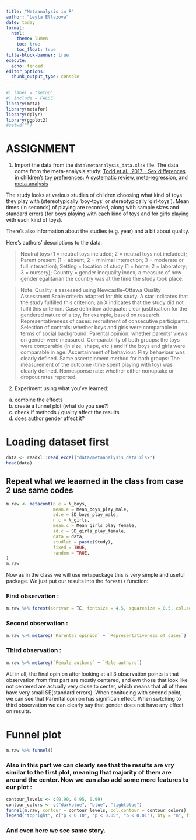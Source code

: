 ```yaml
---
title: "Metaanalysis in R"
author: "Leyla Ellazova"
date: today
format:  
  html:
    theme: lumen
    toc: true
    toc_float: true
title-block-banner: true
execute:
  echo: fenced
editor_options:
  chunk_output_type: console
---
```


```r
#| label = "setup",
#| include = FALSE
library(meta)
library(metafor)
library(dplyr)
library(ggplot2)
#setwd("")
```

# ASSIGNMENT 

1) Import the data from the `data\metaanalysis_data.xlsx` file. The data come from the meta-analysis study: [Todd et al., 2017 - Sex differences in children's toy preferences: A systematic review, meta‐regression, and meta‐analysis](https://onlinelibrary.wiley.com/doi/full/10.1002/icd.2064)

The study looks at various studies of children choosing what kind of toys they play with (stereotypically 'boy-toys' or stereotypically 'girl-toys'). Mean times (in seconds) of playing are recorded, along with sample sizes and standard errors (for boys playing with each kind of toys and for girls playing with each kind of toys).

There's also information about the studies (e.g. year) and a bit about quality.

Here's authors' descriptions to the data:

> Neutral toys (1 = neutral toys included; 2 = neutral toys not included); Parent present (1 = absent; 2 = minimal interaction; 3 = moderate or full interaction); Setting = location of study (1 = home; 2 = laboratory; 3 = nursery); Country = gender inequality index, a measure of how gender egalitarian the country was at the time the study took place.

> Note. Quality is assessed using Newcastle–Ottawa Quality Assessment Scale criteria adapted for this study. A star indicates that the study fulfilled this criterion; an X indicates that the
study did not fulfil this criterion. 
Case definition adequate: clear justification for the gendered nature of a toy, for example, based on research. 
Representativeness of cases: recruitment of consecutive participants. 
Selection of controls: whether boys and girls were comparable in terms of social background.
Parental opinion: whether parents' views on gender were measured.
Comparability of both groups: the toys were comparable (in size, shape, etc.) and if the boys and girls were comparable in age. 
Ascertainment of behaviour: Play behaviour was clearly defined. 
Same ascertainment method for both groups: The measurement of the outcome (time spent playing with toy) was clearly defined. 
Nonresponse rate: whether either nonuptake or dropout rates reported.

2) Experiment using what you've learned:

a) combine the effects
b) create a funnel plot (what do you see?)
c) check if methods / quality affect the results
d) does author gender affect it?

# Loading dataset first 

```r
data <- readxl::read_excel("data/metaanalysis_data.xlsx")
head(data)
```

## Repeat what we leaarned in the class from case 2 use same codes

```r
m.raw <- metacont(n.e = N_boys,
                  mean.e = Mean_boys_play_male,
                  sd.e = SD_boys_play_male,
                  n.c = N_girls,
                  mean.c = Mean_girls_play_female,
                  sd.c = SD_girls_play_female,
                  data = data,
                  studlab = paste(Study),
                  fixed = TRUE,
                  random = TRUE,
)
m.raw
```

Now as in the class we will use `meta`package this is very simple and useful package. We just put our results into the `forest()` function:

### First observation :
```r
m.raw %>% forest(sortvar = TE, fontsize = 4.5, squaresize = 0.5, col.square = 'blue')
```


### Second observation :
```r
m.raw %>% metareg(`Parental opinion` + `Representativeness of cases`)
```


### Third observation :
```r
m.raw %>% metareg(`Female authors` + `Male authors`)
```

ALl in all, the final opinion after looking at all 3 observation points is that observation from first part are mostly centered, and evn those that look like not centered are actually very close to center, which means that all of them have very small SE(standard errors). When conitueing with second point, we can see that Parental opinion has significan effect. When swtching to third observation we can clearly say that gender does not have any effect on results.


# Funnel plot 
```r
m.raw %>% funnel()
```

### Also in this part we can clearly see that the results are vry similar to the first plot, meaning that majority of them are around the center. Now we can also add some more features to our plot :

```r
contour_levels <- c(0.90, 0.95, 0.99)
contour_colors <- c("darkblue", "blue", "lightblue")
funnel(m.raw, contour = contour_levels, col.contour = contour_colors)
legend("topright", c("p < 0.10", "p < 0.05", "p < 0.01"), bty = "n", fill = contour_colors)
```
### And even here we see same story. 